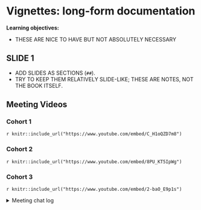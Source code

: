 # Vignettes: long-form documentation

**Learning objectives:**

- THESE ARE NICE TO HAVE BUT NOT ABSOLUTELY NECESSARY

## SLIDE 1

- ADD SLIDES AS SECTIONS (`##`).
- TRY TO KEEP THEM RELATIVELY SLIDE-LIKE; THESE ARE NOTES, NOT THE BOOK ITSELF.

## Meeting Videos

### Cohort 1

`r knitr::include_url("https://www.youtube.com/embed/C_H1oQZD7m8")`


### Cohort 2

`r knitr::include_url("https://www.youtube.com/embed/8PU_KT5IpWg")`


### Cohort 3

`r knitr::include_url("https://www.youtube.com/embed/2-baO_E9p1s")`

<details>
<summary> Meeting chat log </summary>

```
00:05:44	Ryan Metcalf:	https://www.rstudio.com/conference/
00:08:38	Brendan Lam:	https://stackoverflow.com/questions/70097126/how-to-edit-namespace-with-roxygen2-when-creating-r-packages
00:08:51	Brendan Lam:	https://stackoverflow.com/questions/11990589/r-namespace-access-and-match-fun
00:44:59	Rex Parsons:	https://github.com/gentrywhite/DSSP/blob/b3d7f0d10374968a43a634a1ae3f65e9231fceb0/R/plot.R#L43
00:48:01	Rex Parsons:	https://stackoverflow.com/questions/5595512/what-is-the-difference-between-require-and-library
00:58:13	Rex Parsons:	gotta run guys - thanks Brendan and team!
00:58:29	collinberke:	https://stackoverflow.com/questions/64737686/why-library-or-require-should-not-be-used-in-a-r-package
```
</details>


<!--
### Cohort 4

`r knitr::include_url("https://www.youtube.com/embed/VIDURL")`

<details>
<summary> Meeting chat log </summary>

```
LOG
```
</details>
-->


<!--
### Cohort 5

`r knitr::include_url("https://www.youtube.com/embed/VIDURL")`

<details>
<summary> Meeting chat log </summary>

```
LOG
```
</details>
-->

